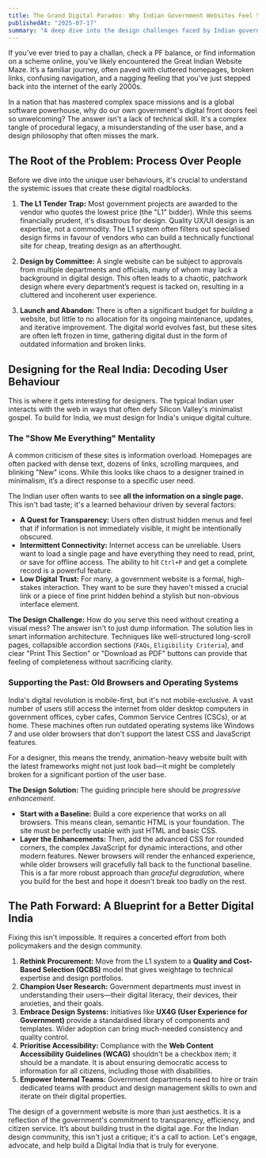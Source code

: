 ```yaml
---
title: The Grand Digital Paradox: Why Indian Government Websites Feel Stuck in Time 
publishedAt: "2025-07-17"
summary: "A deep dive into the design challenges faced by Indian government websites and the user experience issues that arise from them."
---
```


If you’ve ever tried to pay a challan, check a PF balance, or find information on a scheme online, you’ve likely encountered the Great Indian Website Maze. It’s a familiar journey, often paved with cluttered homepages, broken links, confusing navigation, and a nagging feeling that you’ve just stepped back into the internet of the early 2000s.

In a nation that has mastered complex space missions and is a global software powerhouse, why do our own government's digital front doors feel so unwelcoming? The answer isn't a lack of technical skill. It's a complex tangle of procedural legacy, a misunderstanding of the user base, and a design philosophy that often misses the mark.

## The Root of the Problem: Process Over People

Before we dive into the unique user behaviours, it's crucial to understand the systemic issues that create these digital roadblocks.

1.  **The L1 Tender Trap:** Most government projects are awarded to the vendor who quotes the lowest price (the "L1" bidder). While this seems financially prudent, it's disastrous for design. Quality UX/UI design is an expertise, not a commodity. The L1 system often filters out specialised design firms in favour of vendors who can build a technically functional site for cheap, treating design as an afterthought.

2.  **Design by Committee:** A single website can be subject to approvals from multiple departments and officials, many of whom may lack a background in digital design. This often leads to a chaotic, patchwork design where every department’s request is tacked on, resulting in a cluttered and incoherent user experience.

3.  **Launch and Abandon:** There is often a significant budget for _building_ a website, but little to no allocation for its ongoing maintenance, updates, and iterative improvement. The digital world evolves fast, but these sites are often left frozen in time, gathering digital dust in the form of outdated information and broken links.

## Designing for the Real India: Decoding User Behaviour

This is where it gets interesting for designers. The typical Indian user interacts with the web in ways that often defy Silicon Valley's minimalist gospel. To build for India, we must design for India's unique digital culture.

### The "Show Me Everything" Mentality

A common criticism of these sites is information overload. Homepages are often packed with dense text, dozens of links, scrolling marquees, and blinking "New" icons. While this looks like chaos to a designer trained in minimalism, it’s a direct response to a specific user need.

The Indian user often wants to see **all the information on a single page.** This isn't bad taste; it's a learned behaviour driven by several factors:

- **A Quest for Transparency:** Users often distrust hidden menus and feel that if information is not immediately visible, it might be intentionally obscured.
- **Intermittent Connectivity:** Internet access can be unreliable. Users want to load a single page and have everything they need to read, print, or save for offline access. The ability to hit `Ctrl+P` and get a complete record is a powerful feature.
- **Low Digital Trust:** For many, a government website is a formal, high-stakes interaction. They want to be sure they haven't missed a crucial link or a piece of fine print hidden behind a stylish but non-obvious interface element.

**The Design Challenge:** How do you serve this need without creating a visual mess? The answer isn't to just dump information. The solution lies in smart information architecture. Techniques like well-structured long-scroll pages, collapsible accordion sections (`FAQs`, `Eligibility Criteria`), and clear "Print This Section" or "Download as PDF" buttons can provide that feeling of completeness without sacrificing clarity.

### Supporting the Past: Old Browsers and Operating Systems

India's digital revolution is mobile-first, but it's not mobile-exclusive. A vast number of users still access the internet from older desktop computers in government offices, cyber cafes, Common Service Centres (CSCs), or at home. These machines often run outdated operating systems like Windows 7 and use older browsers that don't support the latest CSS and JavaScript features.

For a designer, this means the trendy, animation-heavy website built with the latest frameworks might not just look bad—it might be completely broken for a significant portion of the user base.

**The Design Solution:** The guiding principle here should be _progressive enhancement_.

- **Start with a Baseline:** Build a core experience that works on all browsers. This means clean, semantic HTML is your foundation. The site must be perfectly usable with just HTML and basic CSS.
- **Layer the Enhancements:** Then, add the advanced CSS for rounded corners, the complex JavaScript for dynamic interactions, and other modern features. Newer browsers will render the enhanced experience, while older browsers will gracefully fall back to the functional baseline. This is a far more robust approach than _graceful degradation_, where you build for the best and hope it doesn't break too badly on the rest.

## The Path Forward: A Blueprint for a Better Digital India

Fixing this isn't impossible. It requires a concerted effort from both policymakers and the design community.

1.  **Rethink Procurement:** Move from the L1 system to a **Quality and Cost-Based Selection (QCBS)** model that gives weightage to technical expertise and design portfolios.
2.  **Champion User Research:** Government departments must invest in understanding their users—their digital literacy, their devices, their anxieties, and their goals.
3.  **Embrace Design Systems:** Initiatives like **UX4G (User Experience for Government)** provide a standardised library of components and templates. Wider adoption can bring much-needed consistency and quality control.
4.  **Prioritise Accessibility:** Compliance with the **Web Content Accessibility Guidelines (WCAG)** shouldn't be a checkbox item; it should be a mandate. It is about ensuring democratic access to information for all citizens, including those with disabilities.
5.  **Empower Internal Teams:** Government departments need to hire or train dedicated teams with product and design management skills to own and iterate on their digital properties.

The design of a government website is more than just aesthetics. It is a reflection of the government's commitment to transparency, efficiency, and citizen service. It’s about building trust in the digital age. For the Indian design community, this isn't just a critique; it's a call to action. Let's engage, advocate, and help build a Digital India that is truly for everyone.
